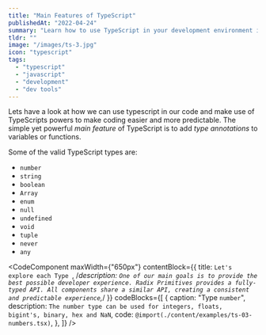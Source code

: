 ```yaml
---
title: "Main Features of TypeScript"
publishedAt: "2022-04-24"
summary: "Learn how to use TypeScript in your development environment in three different ways. From basic usage to full integration into your next project."
tldr: ""
image: "/images/ts-3.jpg"
icon: "typescript"
tags:
  - "typescript"
  - "javascript"
  - "development"
  - "dev tools"
---
```


Lets have a look at how we can use typescript in our code and make use of TypeScripts powers to make
coding easier and more predictable. The simple yet powerful _main feature_ of TypeScript is to add
_type annotations_ to variables or functions.

Some of the valid TypeScript types are:

- `number`
- `string`
- `boolean`
- `Array`
- `enum`
- `null`
- `undefined`
- `void`
- `tuple`
- `never`
- `any`

<CodeComponent
  maxWidth={"650px"}
  contentBlock={{
    title: `Let's explore each Type `,
    /*description: `One of our main goals is to provide the best possible
                  developer experience. Radix Primitives provides a fully-typed API. All components share a similar API, creating a consistent and predictable experience`,*/
  }}
  codeBlocks={[
    {
      caption: "Type `number`",
      description: `The number type can be used for integers, floats, bigint's, binary, hex and NaN`,
      code: `@import(./content/examples/ts-03-numbers.tsx)`,
    },
  ]}
/>
